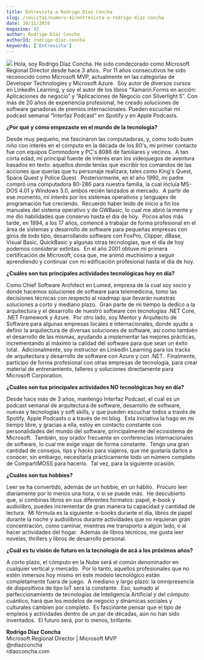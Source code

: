 ```yaml
---
title: Entrevista a Rodrigo Díaz Concha
slug: /revistas/numero-42/entrevista-a-rodrigo-diaz-concha
date: 30/11/2019
magazine: 42
author: Rodrigo Díaz Concha
authorId: rodrigo-díaz-concha
keywords: ['Entrevista']
---
```






![](/../images/autores/rodrigo-diaz-concha.png#author)​ Hola, soy Rodrigo Díaz Concha.
He sido condecorado como Microsoft Regional Director desde hace 3 años. 
Por 11 años consecutivos he sido reconocido como Microsoft MVP, actualmente en las categorías de Developer Technologies y Microsoft Azure. 
Soy autor de diversos cursos en LinkedIn Learning, y soy el autor de los libros “Xamarin.Forms en acción: Aplicaciones de negocio” y “Aplicaciones de Negocio con Silverlight 5”.
Con más de 20 años de experiencia profesional, he creado soluciones de software ganadoras de premios internacionales.
Pueden escuchar mi podcast semanal “Interfaz Podcast” en Spotify y en Apple Podcasts.

**¿Por qué y cómo ​​empezaste en el mundo de la tecnología?**

Desde muy pequeño, me fascinaron las computadoras, y, como todo buen niño con interés en el cómputo en la década de los 80's, mi primer contacto fue con equipos Commodore y PC's 8086 de familiares y vecinos.  A tan corta edad, mi principal fuente de interés eran los videojuegos de aventura basados en texto: aquellos donde tenías que escribir los comandos de las acciones que querías que tu personaje realizara, tales como King's Quest, Space Quest y Police Quest.  Posteriormente, en el año 1990, mi padre compró una computadora 80-286 para nuestra familia, la cual incluía MS-DOS 4.01 y Windows 3.0, ambos recién lanzados al mercado.  A partir de ese momento, mi interés por los sistemas operativos y lenguajes de programación fue creciendo.  Recuerdo haber leído de inicio a fin los manuales del sistema operativo y de GWBasic, lo cual me abrió la mente y me dio habilidades que conservo hasta el día de hoy.  Pocos años más tarde, en 1994, a los 17 años, comencé a trabajar de forma profesional en el área de sistemas y desarrollo de software para pequeñas empresas con giros de todo tipo, desarrollando software con FoxPro, Clipper, dBase, Visual Basic, QuickBasic y algunas otras tecnologías, que el día de hoy podemos considerar extintas.  En el año 2001 obtuve mi primera certificación de Microsoft, cosa que, me animó muchísimo a seguir aprendiendo y continuar con mi edificación profesional hasta el día de hoy.

**¿Cuáles son tus principales actividades tecnológicas hoy en día?**

Como Chief Software Architect en Lumed, empresa de la cual soy socio y donde hacemos soluciones de software para telemedicina, tomo las decisiones técnicas con respecto al roadmap que llevarán nuestras soluciones a corto y mediano plazo.  Gran parte de mi tiempo la dedico a la arquitectura y el desarrollo de nuestro software con tecnologías .NET Core, .NET Framework y Azure.  Por otro lado, soy Mentor y Arquitecto de Software para algunas empresas locales e internacionales, donde ayudo a definir la arquitectura de diversas soluciones de software, así como también el desarrollo de las mismas, ayudando a implementar las mejores prácticas, incrementando al máximo la calidad del software para que sean un éxito total.  Adicionalmente, soy instructor en LinkedIn Learning para los tracks de arquitectura y desarrollo de software con Azure y con .NET.  Finalmente, participo de forma profesional con otras empresas de tecnología, para crear material de entrenamiento, talleres y soluciones directamente para Microsoft Corporation.

**¿Cuáles son tus principales actividades NO tecnológicas hoy en día?**

Desde hace más de 3 años, mantengo Interfaz Podcast, el cual es un podcast semanal de arquitectura de software, desarrollo de software, nuevas y tecnologías y soft skills, y que pueden escuchar todos a través de Spotify, Apple Podcasts o a través de mi blog.  Esta iniciativa la hago en mi tiempo libre, y gracias a ella, estoy en contacto constante con personalidades del mundo del software, principalmente del ecosistema de Microsoft.  También, soy orador frecuente en conferencias internacionales de software, lo cual me exige viajar de forma constante.  Tengo una gran cantidad de consejos, tips y *hacks* para viajeros, que me gustaría darlos a conocer, sin embargo, necesitaría prácticamente todo un número completo de CompartiMOSS para hacerlo.  Tal vez, para la siguiente ocasión.

**¿Cuáles son tus hobbies?**

Leer se ha convertido, además de un hobbie, en un hábito.  Procuro leer diariamente por lo menos una hora, o si se puede más.  He descubierto que, si combinas libros en sus diferentes formatos: papel, e-book y audiolibro, puedes incrementar de gran manera tu capacidad y cantidad de lectura.  Mi fórmula es la siguiente: e-books durante el día, libros de papel durante la noche y audiolibros durante actividades que no requieran gran concentración, como caminar, mientras me transporto a algún lado, o al hacer actividades del hogar.  Además de libros técnicos, me gusta leer novelas, thrillers y libros de desarrollo personal.

**¿Cuál es tu visión de futuro en la tecnología de acá a los próximos años?**

A corto plazo, el cómputo en la Nube será el común denominador en cualquier vertical y mercado.  Por lo tanto, aquellos profesionales que no estén inmersos hoy mismo en este modelo tecnológico están completamente fuera de juego.  A mediano y largo plazo: la omnipresencia de dispositivos de tipo IoT será la constante.  Eso, sumado al perfeccionamiento de tecnologías de Inteligencia Artificial y del cómputo cuántico, hará que los modelos de negocio y dinámicas sociales y culturales cambien por completo.  Es fascinante pensar que el tipo de empleos y actividades dentro de un par de décadas, aún no han sido inventados.  El futuro será, por lo menos, brillante.



**Rodrigo Díaz Concha** <br />
Microsoft Regional Director | Microsoft MVP <br />
@rdiazconcha <br />
rdiazconcha.com​